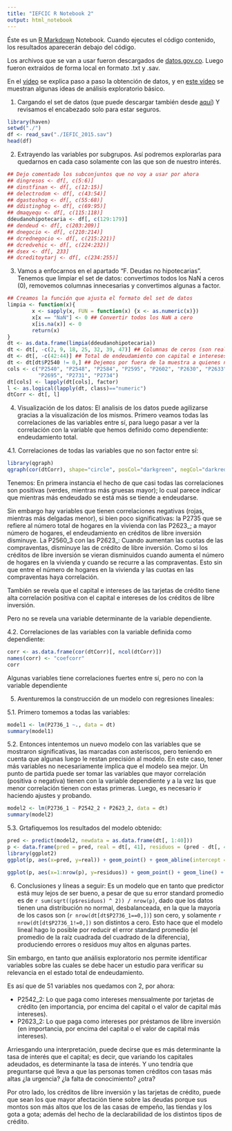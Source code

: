 ```yaml
---
title: "IEFCIC R Notebook 2"
output: html_notebook
---
```


Éste es un [R Markdown](http://rmarkdown.rstudio.com) Notebook. Cuando ejecutes el código contenido, los resultados aparecerán debajo del código.

Los archivos que se van a usar fueron descargados de [datos.gov.co](http://www.datos.gov.co). Luego fueron extraídos de forma local en formato .txt y .sav.

En el [vídeo](https://www.youtube.com/watch?v=6ULCP7NsITY) se explica paso a paso la obtención de datos, y en [este vídeo](https://www.youtube.com/watch?v=5wCkW6y36DA&t=8s) se muestran algunas ideas de análisis exploratorio básico.

1. Cargando el set de datos (que puede descargar también desde [aquí](https://github.com/oscarvilla/youtube/tree/master/iefcic)) Y revisamos el encabezado solo para estar seguros.
```r
library(haven)
setwd("./")
df <- read_sav("./IEFIC_2015.sav")
head(df)
```

2. Extrayendo las variables por subgrupos. Así podremos explorarlas para quedarnos en cada caso solamente con las que son de nuestro interés.

```r
## Dejo comentado los subconjuntos que no voy a usar por ahora
## dingresos <- df[, c(5:6)]
## dinstfinan <- df[, c(12:15)]
## delectrodom <- df[, c(43:54)]
## dgastoshog <- df[, c(55:68)]
## ddistinghog <- df[, c(69:95)]
## dmaqyequ <- df[, c(115:118)]
ddeudanohipotecaria <- df[, c(129:179)]
## dendeud <- df[, c(203:209)]
## dnegocio <- df[, c(210:214)]
## dcrednegocio <- df[, c(215:221)]
## dcredvehic <- df[, c(224:232)]
## dsex <- df[, 233]
## dcreditoytarj <- df[, c(234:255)]
```

3. Vamos a enfocarnos en el apartado "F. Deudas no hipotecarias". Tenemos que limpiar el set de datos: convertimos todos los NaN a ceros (0), removemos columnas innecesarias y convertimos algunas a factor.
```r
## Creamos la función que ajusta el formato del set de datos
limpia <- function(x){
        x <- sapply(x, FUN = function(x) {x <- as.numeric(x)})
        x[x == "NaN"] <- 0 ## Convertir todos los NaN a cero
        x[is.na(x)] <- 0
        return(x)
}
dt <- as.data.frame(limpia(ddeudanohipotecaria))
dt <- dt[, -c(2, 9, 18, 25, 32, 39, 47)] ## Columnas de ceros (son realmente encabezados de categorías)
dt <- dt[, -c(42:44)] ## Total de endeudamiento con capital e intereses
dt <- dt[dt$P2540 != 0,] ## Dejemos por fuera de la muestra a quienes no tienen tarjeta de crédito
cols <- c("P2540", "P2548", "P2584", "P2595", "P2602", "P2630", "P2633", "P2638", "P2692", "P2694", 
          "P2695", "P2731", "P2734")
dt[cols] <- lapply(dt[cols], factor)
l <- as.logical(lapply(dt, class)=="numeric")
dtCorr <- dt[, l]
```

4. Visualización de los datos: El analisis de los datos puede agilizarse gracias a la visualización de los mismos. Primero veamos todas las correlaciones de las variables entre sí, para luego pasar a ver la correlación con la variable que hemos definido como dependiente: endeudamiento total.

4.1. Correlaciones de todas las variables que no son factor entre sí:

```r
library(qgraph)
qgraph(cor(dtCorr), shape="circle", posCol="darkgreen", negCol="darkred", layout="spring", vsize=8)
```

Tenemos: En primera instancia el hecho de que casi todas las correlaciones son positivas (verdes, mientras más gruesas mayor); lo cual parece indicar que mientras más endeudado se está más se tiende a endeudarse. 

Sin embargo hay variables que tienen correlaciones negativas (rojas, mientras más delgadas menor), si bien poco significativas: la P2735 que se refiere al número total de hogares en la vivienda con las P2623_; a mayor número de hogares, el endeudamiento en créditos de libre inversión disminuye. La P2560_3 con las P2623_: Cuando aumentan las cuotas de las compraventas, disminuye las de crédito de libre inversión. Como si los créditos de libre inversión se vieran disminuidos cuando aumenta el número de hogares en la vivienda y cuando se recurre a las compraventas. Esto sin que entre el número de hogares en la vivienda y las cuotas en las compraventas haya correlación.

También se revela que el capital e intereses de las tarjetas de crédito tiene alta correlación positiva con el capital e intereses de los créditos de libre inversión.

Pero no se revela una variable determinante de la variable dependiente.

4.2. Correlaciones de las variables con la variable definida como dependiente:

```r
corr <- as.data.frame(cor(dtCorr)[, ncol(dtCorr)])
names(corr) <- "coefcorr"
corr
```

Algunas variables tiene correlaciones fuertes entre sí, pero no con la variable dependiente

5. Aventuremos la construcción de un modelo con regresiones lineales:

5.1. Primero tomemos a todas las variables:

```r
model1 <- lm(P2736_1 ~., data = dt)
summary(model1)
```

5.2. Entonces intentemos un nuevo modelo con las variables que se mostraron significativas, las marcadas con asteriscos, pero teniendo en cuenta que algunas luego le restan precisión al modelo. En este caso, tener más variables no necesariamente implica que el modelo sea mejor. Un punto de partida puede ser tomar las variables que mayor correlación (positiva o negativa) tienen con la variable dependiente y a la vez las que menor correlación tienen con estas primeras. Luego, es necesario ir haciendo ajustes y probando.

```r
model2 <- lm(P2736_1 ~ P2542_2 + P2623_2, data = dt)
summary(model2)
```

5.3. Grtafiquemos los resultados del modelo obtenido:

```r
pred <- predict(model2, newdata = as.data.frame(dt[, 1:40]))
p <- data.frame(pred = pred, real = dt[, 41], residuos = (pred - dt[, 41]))
library(ggplot2)
ggplot(p, aes(x=pred, y=real)) + geom_point() + geom_abline(intercept = 0, slope = 1, col="red") + ggtitle("Reales vs predicciones") + xlab("Predicciones")

ggplot(p, aes(x=1:nrow(p), y=residuos)) + geom_point() + geom_line() + ggtitle("Residuos") + xlab("caso n°")
```

6. Conclusiones y líneas a seguir: Es un modelo que en tanto que predictor está muy lejos de ser bueno, a pesar de que su error standard promedio es de `r sum(sqrt((p$residuos) ^ 2)) / nrow(p)`, dado que los datos tienen una distribución no normal, desbalanceada, en la que la mayoría de los casos son (`r nrow(dt[dt$P2736_1==0,])`) son cero, y solamente `r nrow(dt[dt$P2736_1!=0,])` son distintos a cero. Esto hace que el modelo lineal hago lo posible por reducir el error standard promedio (el promedio de la raíz cuadrada del cuadrado de la diferencia), produciendo errores o residuos muy altos en algunas partes.

Sin embargo, en tanto que análisis exploratorio nos permite identificar variables sobre las cuales se debe hacer un estudio para verificar su relevancia en el estado total de endeudamiento.

Es así que de 51 variables nos quedamos con 2, por ahora: 

- P2542_2: Lo que paga como intereses mensualmente por tarjetas de crédito (en importancia, por encima del capital o el valor de capital más intereses).
- P2623_2: Lo que paga como intereses por préstamos de libre inversión (en importancia, por encima del capital o el valor de capital más intereses).

Arriesgando una interpretación, puede decirse que es más determinante la tasa de interés que el capital; es decir, que variando los capitales adeudados, es determinante la tasa de interés. Y uno tendría que preguntarse qué lleva a que las personas tomen créditos con tasas más altas ¿la urgencia? ¿la falta de conocimiento? ¿otra?

Por otro lado, los créditos de libre inversión y las tarjetas de crédito, puede que sean los que mayor afectación tiene sobre las deudas porque sus montos son más altos que los de las casas de empeño, las tiendas y los gota a gota; además del hecho de la declarabilidad de los distintos tipos de crédito.